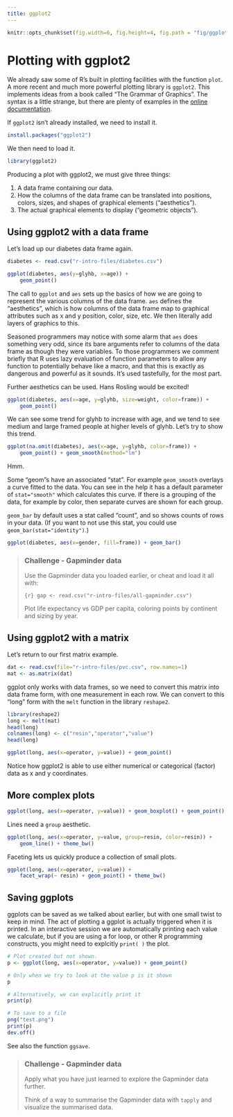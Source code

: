 ```yaml
---
title: ggplot2
---
```


```r
knitr::opts_chunk$set(fig.width=6, fig.height=4, fig.path = "fig/ggplot-")
```

# Plotting with ggplot2

We already saw some of R's built in plotting facilities with the function `plot`. A more recent and much more powerful plotting library is `ggplot2`. This implements ideas from a book called "The Grammar of Graphics". The syntax is a little strange, but there are plenty of examples in the [online documentation](http://docs.ggplot2.org/current/).

If `ggplot2` isn't already installed, we need to install it.

```r
install.packages("ggplot2")
```

We then need to load it.

```r
library(ggplot2)
```

Producing a plot with ggplot2, we must give three things:

1. A data frame containing our data.
2. How the columns of the data frame can be translated into positions, colors, sizes, and shapes of graphical elements ("aesthetics").
3. The actual graphical elements to display ("geometric objects").


## Using ggplot2 with a data frame

Let's load up our diabetes data frame again.

```r
diabetes <- read.csv("r-intro-files/diabetes.csv")
```

```r
ggplot(diabetes, aes(y=glyhb, x=age)) +
    geom_point()
```

The call to `ggplot` and `aes` sets up the basics of how we are going to represent the various columns of the data frame. `aes` defines the "aesthetics", which is how columns of the data frame map to graphical attributes such as x and y position, color, size, etc. We then literally add layers of graphics to this.

Seasoned programmers may notice with some alarm that `aes` does something very odd, since its bare arguments refer to columns of the data frame as though they were variables. To those programmers we comment briefly that R uses lazy evaluation of function parameters to allow any function to potentially behave like a macro, and that this is exactly as dangerous and powerful as it sounds. It's used tastefully, for the most part.

Further aesthetics can be used. Hans Rosling would be excited!

```r
ggplot(diabetes, aes(x=age, y=glyhb, size=weight, color=frame)) +
    geom_point()
```

We can see some trend for glyhb to increase with age, and we tend to see medium and large framed people at higher levels of glyhb. Let's try to show this trend.

```r
ggplot(na.omit(diabetes), aes(x=age, y=glyhb, color=frame)) +
    geom_point() + geom_smooth(method="lm")
```

Hmm.

Some "geom"s have an associated "stat". For example `geom_smooth` overlays a curve fitted to the data. You can see in the help it has a default parameter of `stat="smooth"` which calculates this curve. If there is a grouping of the data, for example by color, then separate curves are shown for each group.

`geom_bar` by default uses a stat called "count", and so shows counts of rows in your data. (If you want to not use this stat, you could use `geom_bar(stat="identity")`.)

```r
ggplot(diabetes, aes(x=gender, fill=frame)) + geom_bar()
```


> ### Challenge - Gapminder data {.challenge}
>
> Use the Gapminder data you loaded earlier, or cheat and load it all with:
>
> ```{r}
> gap <- read.csv("r-intro-files/all-gapminder.csv")
> ```
>
> Plot life expectancy vs GDP per capita, coloring points by continent and sizing by year.
>

## Using ggplot2 with a matrix

Let's return to our first matrix example.

```r
dat <- read.csv(file="r-intro-files/pvc.csv", row.names=1)
mat <- as.matrix(dat)
```

ggplot only works with data frames, so we need to convert this matrix into data frame form, with one measurement in each row. We can convert to this "long" form with the `melt` function in the library `reshape2`.

```r
library(reshape2)
long <- melt(mat)
head(long)
colnames(long) <- c("resin","operator","value")
head(long)
```

```r
ggplot(long, aes(x=operator, y=value)) + geom_point()
```

Notice how ggplot2 is able to use either numerical or categorical (factor) data as x and y coordinates.

## More complex plots

```r
ggplot(long, aes(x=operator, y=value)) + geom_boxplot() + geom_point()
```

Lines need a `group` aesthetic.

```r
ggplot(long, aes(x=operator, y=value, group=resin, color=resin)) +
    geom_line() + theme_bw()
```

Faceting lets us quickly produce a collection of small plots.

```r
ggplot(long, aes(x=operator, y=value)) +
    facet_wrap(~ resin) + geom_point() + theme_bw()
```


## Saving ggplots

ggplots can be saved as we talked about earlier, but with one small twist to keep in mind. The act of plotting a ggplot is actually triggered when it is printed. In an interactive session we are automatically printing each value we calculate, but if you are using a for loop, or other R programming constructs, you might need to explcitly `print( )` the plot.

```r
# Plot created but not shown.
p <- ggplot(long, aes(x=operator, y=value)) + geom_point()

# Only when we try to look at the value p is it shown
p

# Alternatively, we can explicitly print it
print(p)

# To save to a file
png("test.png")
print(p)
dev.off()
```

See also the function `ggsave`.


> ### Challenge - Gapminder data {.challenge}
>
> Apply what you have just learned to explore the Gapminder data further.
>
> Think of a way to summarise the Gapminder data with `tapply` and visualize the summarised data.
>

